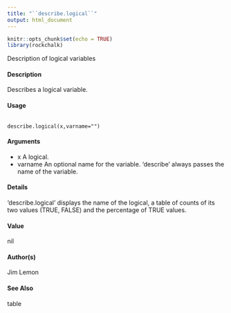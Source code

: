 ```yaml
---
title: "``describe.logical``"
output: html_document
---
```

  
```r
knitr::opts_chunk$set(echo = TRUE)
library(rockchalk)
```
Description of logical variables

#### Description
Describes a logical variable.

#### Usage
<pre><code>
describe.logical(x,varname="")
</code></pre>

#### Arguments 
* x A logical.
* varname An optional name for the variable. ‘describe’ always passes the name of the variable.

#### Details
‘describe.logical’ displays the name of the logical, a table of counts of its two values (TRUE, FALSE) and the percentage of TRUE values.

#### Value
nil

#### Author(s)
Jim Lemon

#### See Also
table

